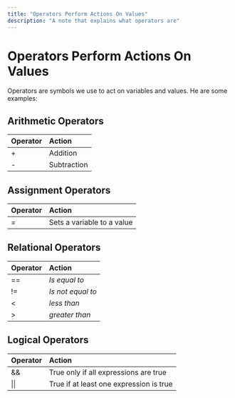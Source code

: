 ```yaml
---
title: "Operators Perform Actions On Values"
description: "A note that explains what operators are"
---
```


<Tag tag="Programming"/>

# Operators Perform Actions On Values

<TimeStamp updated="February 27, 2022, 9:20  PM ET"/>

Operators are symbols we use to act on
variables and values. He are some examples:

## Arithmetic Operators
|Operator|Action|
|:--------|:------|
|+| Addition|
|-| Subtraction|


## Assignment Operators
|Operator|Action|
|:--------|:------|
|= | Sets a variable to a value|

## Relational Operators
|Operator|Action|
|:--------|:------|
|== | *Is equal to* |
|!= | *Is not equal to* |
|<| *less than* |
|>| *greater than* |

## Logical Operators
|Operator|Action|
|:--------|:------|
|&&| True only if all expressions are true|
|\|\| | True if at least one expression is true|